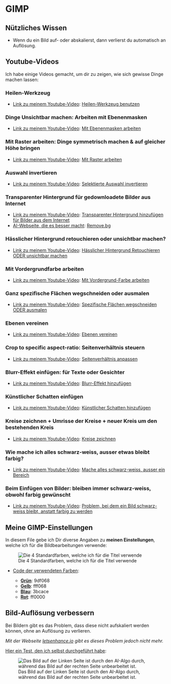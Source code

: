 # GIMP

## Nützliches Wissen

- Wenn du ein Bild auf- oder abskalierst, dann verlierst du automatisch an Auflösung.

## Youtube-Videos

Ich habe einige Videos gemacht, um dir zu zeigen, wie sich gewisse Dinge machen lassen:

### Heilen-Werkzeug

- <u>Link zu meinem Youtube-Video</u>: [Heilen-Werkzeug benutzen](https://www.youtube.com/watch?v=fprxqzKDTTk)

### Dinge Unsichtbar machen: Arbeiten mit Ebenenmasken 

- <u>Link zu meinem Youtube-Video</u>: [Mit Ebenenmasken arbeiten](https://www.youtube.com/watch?v=AKmoUygpzSU)

### Mit Raster arbeiten: Dinge symmetrisch machen & auf gleicher Höhe bringen

- <u>Link zu meinem Youtube-Video</u>: [Mit Raster arbeiten](https://www.youtube.com/watch?v=tF6Vuqc86iY)

### Auswahl invertieren

- <u>Link zu meinem Youtube-Video</u>: [Selektierte Auswahl invertieren](https://www.youtube.com/watch?v=3jN8K7-6PXA)

### Transparenter Hintergrund für gedownloadete Bilder aus Internet

- <u>Link zu meinem Youtube-Video</u>: [Transparenter Hintergrund hinzufügen für Bilder aus dem Internet](https://www.youtube.com/watch?v=AC6Z0CtkcKw)
- <u>AI-Webseite, die es besser macht</u>: [Remove.bg](https://www.remove.bg/de)

### Hässlicher Hintergrund retouchieren oder unsichtbar machen?

- <u>Link zu meinem Youtube-Video</u>: [Hässlicher Hintergrund Retouchieren ODER unsichtbar machen](https://www.youtube.com/watch?v=MOC2llLs8Tw)

### Mit Vordergrundfarbe arbeiten

- <u>Link zu meinem Youtube-Video</u>: [Mit Vordergrund-Farbe arbeiten](https://www.youtube.com/watch?v=B79b8Nq9BUI)

### Ganz spezifische Flächen wegschneiden oder ausmalen

- <u>Link zu meinem Youtube-Video</u>: [Spezifische Flächen wegschneiden ODER ausmalen](https://www.youtube.com/watch?v=F9GfQ-89fwk)

### Ebenen vereinen

- <u>Link zu meinem Youtube-Video</u>: [Ebenen vereinen](https://www.youtube.com/watch?v=mjR_F5ioAEs)

### Crop to specific aspect-ratio: Seitenverhältnis steuern

- <u>Link zu meinem Youtube-Video</u>: [Seitenverhältnis anpassen](https://www.youtube.com/watch?v=Xdi7Lt0GPuw)

### Blurr-Effekt einfügen: für Texte oder Gesichter

- <u>Link zu meinem Youtube-Video</u>: [Blurr-Effekt hinzufügen](https://www.youtube.com/watch?v=NJZfLfQR37c)

### Künstlicher Schatten einfügen

- <u>Link zu meinem Youtube-Video</u>: [Künstlicher Schatten hinzufügen](https://www.youtube.com/watch?v=dAKoG-MMGv8)

### Kreise zeichnen + Umrisse der Kreise + neuer Kreis um den bestehenden Kreis

- <u>Link zu meinem Youtube-Video</u>: [Kreise zeichnen](https://www.youtube.com/watch?v=a7rKwY9ZBs0)

### Wie mache ich alles schwarz-weiss, ausser etwas bleibt farbig?

- <u>Link zu meinem Youtube-Video</u>: [Mache alles schwarz-weiss, ausser ein Bereich](https://www.youtube.com/watch?v=TKcnQyiDe5I)

### Beim Einfügen von Bilder: bleiben immer schwarz-weiss, obwohl farbig gewünscht

- <u>Link zu meinem Youtube-Video</u>: [Problem, bei dem ein Bild schwarz-weiss bleibt, anstatt farbig zu werden](https://www.youtube.com/watch?v=1EgTp-txiQ0)

## Meine GIMP-Einstellungen

In diesem File gebe ich Dir diverse Angaben zu **meinen Einstellungen**, welche ich für die Bildbearbeitungen verwende:

![Die 4 Standardfarben, welche ich für die Titel verwende](./bilder/verwendete-farben.jpg)

- <u>Code der verwendeten Farben</u>:

  - **<u>Grün</u>**: 9df068
  - **<u>Gelb</u>**: fff068
  - **<u>Blau</u>**: 3bcace
  - **<u>Rot</u>**: ff0000
  
## Bild-Auflösung verbessern

Bei Bildern gibt es das Problem, dass diese nicht aufskaliert werden können, ohne an Auflösung zu verlieren.

*Mit der Webseite [letsenhance.io](https://letsenhance.io/) gibt es dieses Problem jedoch nicht mehr.*

<u>Hier ein Test, den ich selbst durchgeführt habe</u>:

![Das Bild auf der Linken Seite ist durch den AI-Algo durch, während das Bild auf der rechten Seite unbearbeitet ist.](./bilder/vergleich-bild-optimierung.jpg)